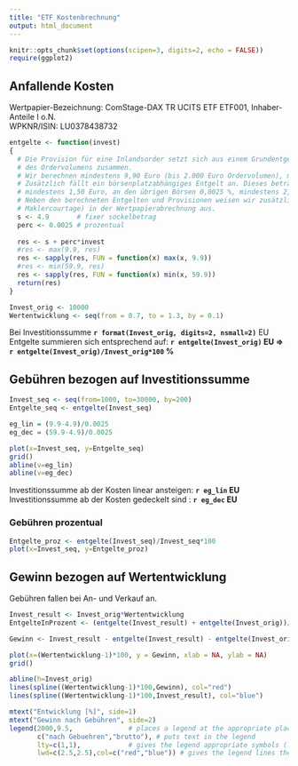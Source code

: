 ```yaml
---
title: "ETF Kostenbrechnung"
output: html_document
---
```


```r
knitr::opts_chunk$set(options(scipen=3, digits=2, echo = FALSE))
require(ggplot2)
```

## Anfallende Kosten

Wertpapier-Bezeichnung:  ComStage-DAX TR UCITS ETF ETF001, Inhaber-Anteile I o.N.\
WPKNR/ISIN:              LU0378438732\

```r

entgelte <- function(invest)
{
  # Die Provision für eine Inlandsorder setzt sich aus einem Grundentgelt von 4,90 Euro zzgl. 0,25 % 
  # des Ordervolumens zusammen.
  # Wir berechnen mindestens 9,90 Euro (bis 2.000 Euro Ordervolumen), maximal 59,90 Euro. 
  # Zusätzlich fällt ein börsenplatzabhängiges Entgelt an. Dieses beträgt am Börsenplatz Xetra 0,0015 %, 
  # mindestens 1,50 Euro, an den übrigen Börsen 0,0025 %, mindestens 2,50 Euro. 
  # Neben den berechneten Entgelten und Provisionen weisen wir zusätzlich fremde Kosten (wie z. B. 
  # Maklercourtage) in der Wertpapierabrechnung aus.
  s <- 4.9       # fixer sockelbetrag
  perc <- 0.0025 # prozentual
  
  res <- s + perc*invest
  #res <- max(9.9, res)
  res <- sapply(res, FUN = function(x) max(x, 9.9))
  #res <- min(59.9, res)
  res <- sapply(res, FUN = function(x) min(x, 59.9))
  return(res)
}

Invest_orig <- 10000
Wertentwicklung <- seq(from = 0.7, to = 1.3, by = 0.1)
```

Bei Investitionssumme **`r format(Invest_orig, digits=2, nsmall=2)`** EU Entgelte summieren sich entsprechend auf: **`r entgelte(Invest_orig)` EU => `r entgelte(Invest_orig)/Invest_orig*100` %**

## Gebühren bezogen auf Investitionssumme

```r
Invest_seq <- seq(from=1000, to=30000, by=200)
Entgelte_seq <- entgelte(Invest_seq)

eg_lin = (9.9-4.9)/0.0025
eg_dec = (59.9-4.9)/0.0025

plot(x=Invest_seq, y=Entgelte_seq)
grid()
abline(v=eg_lin)
abline(v=eg_dec)
```

Investitionssumme ab der Kosten linear ansteigen: **`r eg_lin` EU**\
Investitionssumme ab der Kosten gedeckelt sind  : **`r eg_dec` EU**

### Gebühren prozentual

```r
Entgelte_proz <- entgelte(Invest_seq)/Invest_seq*100
plot(x=Invest_seq, y=Entgelte_proz)
```
 
## Gewinn bezogen auf Wertentwicklung

Gebühren fallen bei An- und Verkauf an. 
```r
Invest_result <- Invest_orig*Wertentwicklung
EntgelteInProzent <- (entgelte(Invest_result) + entgelte(Invest_orig))/Invest_orig * 100

Gewinn <- Invest_result - entgelte(Invest_result) - entgelte(Invest_orig)

plot(x=(Wertentwicklung-1)*100, y = Gewinn, xlab = NA, ylab = NA)
grid()

abline(h=Invest_orig)
lines(spline((Wertentwicklung-1)*100,Gewinn), col="red")
lines(spline((Wertentwicklung-1)*100,Invest_result), col="blue")

mtext("Entwicklung [%]", side=1)
mtext("Gewinn nach Gebühren", side=2)
legend(2000,9.5,              # places a legend at the appropriate place 
       c("nach Gebuehren","brutto"), # puts text in the legend
       lty=c(1,1),            # gives the legend appropriate symbols (lines)
       lwd=c(2.5,2.5),col=c("red","blue")) # gives the legend lines the correct color and width
```
